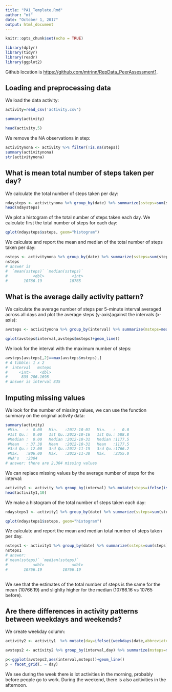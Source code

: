 ---
title: "PA1_Template.Rmd"
author: "mt"
date: "October 1, 2017"
output: html_document
---

```{r setup, include=FALSE}
knitr::opts_chunk$set(echo = TRUE)

library(dplyr)
library(tidyr)
library(readr)
library(ggplot2)

```

Github location is  <https://github.com/mtrinn/RepData_PeerAssessment1>.

## Loading and preprocessing data


We load the data activity:

```{r}
activity=read_csv('activity.csv')

summary(activity)

head(activity,5)

```

We remove the NA observations in step:

```{r}
activitynona <- activity %>% filter(!is.na(steps))
summary(activitynona)
str(activitynona)
```
## What is mean total number of steps taken per day?

We calculate the total number of steps taken per day:

```{r}
ndaysteps <- activitynona %>% group_by(date) %>% summarize(ssteps=sum(steps)) 
head(ndaysteps)
```

We plot a histogram of the total number of steps taken each day. We calculate first the total number of steps for each day:

```{r}
qplot(ndaysteps$ssteps, geom="histogram") 
```

We calculate and report the mean and median of the total number of steps taken per day:

```{r}
nsteps <- activitynona %>% group_by(date) %>% summarize(ssteps=sum(steps)) %>% summarize(mean(ssteps), median(ssteps)) 
nsteps
# answer is
#  `mean(ssteps)` `median(ssteps)`
#           <dbl>            <int>
#       10766.19            10765
```

## What is the average daily activity pattern?

We calculate the average number of steps per 5-minute interval averaged across all days and plot the average steps (y-axis)against the intervals (x-axis):

```{r}
avsteps <- activitynona %>% group_by(interval) %>% summarize(msteps=mean(steps)) 

qplot(avsteps$interval,avsteps$msteps)+geom_line()
```

We look for the interval with the maximum number of steps:

```{r}
avsteps[avsteps[,2]==max(avsteps$msteps),]
# A tibble: 1 x 2
#  interval   msteps
#     <int>    <dbl>
#      835 206.1698
# answer is interval 835
```

## Imputing missing values

We look for the number of missing values, we can use the function summary on the original activity data:

```{r}
summary(activity)
 #Min.   :  0.00   Min.   :2012-10-01   Min.   :   0.0  
 #1st Qu.:  0.00   1st Qu.:2012-10-16   1st Qu.: 588.8  
 #Median :  0.00   Median :2012-10-31   Median :1177.5  
 #Mean   : 37.38   Mean   :2012-10-31   Mean   :1177.5  
 #3rd Qu.: 12.00   3rd Qu.:2012-11-15   3rd Qu.:1766.2  
 #Max.   :806.00   Max.   :2012-11-30   Max.   :2355.0  
 #NA's   :2304  
# answer: there are 2,304 missing values
```

We can replace missing values by the average number of steps for the interval:

```{r}
activity1 <- activity %>% group_by(interval) %>% mutate(steps=ifelse(is.na(steps),mean(steps,na.rm=TRUE),steps))
head(activity1,10)
```

We make a histogram of the total number of steps taken each day:

```{r}
ndaysteps1 <- activity1 %>% group_by(date) %>% summarize(ssteps=sum(steps)) 

qplot(ndaysteps1$ssteps, geom="histogram") 
```

We calculate and report the mean and median total number of steps taken per day.

```{r}
nsteps1 <- activity1 %>% group_by(date) %>% summarize(ssteps=sum(steps)) %>% summarize(mean(ssteps), median(ssteps)) 
nsteps1
# answer:
#`mean(ssteps)` `median(ssteps)`
#           <dbl>            <dbl>
#       10766.19         10766.19
  
```
We see that the estimates of the total number of steps is the same for the mean (10766.19) and slighlty higher for the median (10766.16 vs 10765 before).

## Are there differences in activity patterns between weekdays and weekends?

We create weekday column:

```{r}
activity2 <- activity1  %>% mutate(day=ifelse((weekdays(date,abbreviate=TRUE)=="Sat" | weekdays(date,abbreviate=TRUE)=="sun"),"weekend","weekday"))
```


```{r}
avsteps2 <- activity2 %>% group_by(interval,day) %>% summarize(msteps=mean(steps)) 

p<-ggplot(avsteps2,aes(interval,msteps))+geom_line()
p + facet_grid(. ~ day)

```

We see during the week there is lot activities in the morning, probably before people go to work. During the weekend, there is also acitivities in the afternoon.
